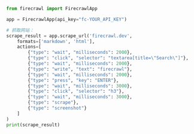 ```python Python
from firecrawl import FirecrawlApp

app = FirecrawlApp(api_key="fc-YOUR_API_KEY")

# 抓取网站：
scrape_result = app.scrape_url('firecrawl.dev', 
    formats=['markdown', 'html'], 
    actions=[
        {"type": "wait", "milliseconds": 2000},
        {"type": "click", "selector": "textarea[title=\"Search\"]"},
        {"type": "wait", "milliseconds": 2000},
        {"type": "write", "text": "firecrawl"},
        {"type": "wait", "milliseconds": 2000},
        {"type": "press", "key": "ENTER"},
        {"type": "wait", "milliseconds": 3000},
        {"type": "click", "selector": "h3"},
        {"type": "wait", "milliseconds": 3000},
        {"type": "scrape"},
        {"type": "screenshot"}
    ]
)
print(scrape_result)
```
